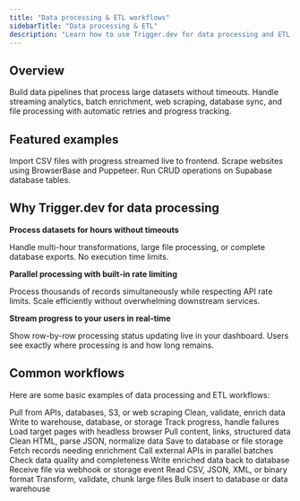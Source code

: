 ```yaml
---
title: "Data processing & ETL workflows"
sidebarTitle: "Data processing & ETL"
description: "Learn how to use Trigger.dev for data processing and ETL including web scraping, database synchronization, batch enrichment, and streaming analytics workflows"
---
```



## Overview

Build data pipelines that process large datasets without timeouts. Handle streaming analytics, batch enrichment, web scraping, database sync, and file processing with automatic retries and progress tracking.

## Featured examples

<CardGroup cols={3}>
  <Card
    title="Realtime CSV importer"
    icon="book"
    href="/guides/example-projects/realtime-csv-importer"
  >
    Import CSV files with progress streamed live to frontend.
  </Card>
  <Card title="Web scraper with BrowserBase" icon="book" href="/guides/examples/scrape-hacker-news">
    Scrape websites using BrowserBase and Puppeteer.
  </Card>
  <Card
    title="Supabase database operations"
    icon="book"
    href="/guides/examples/supabase-database-operations"
  >
    Run CRUD operations on Supabase database tables.
  </Card>
</CardGroup>

## Why Trigger.dev for data processing

**Process datasets for hours without timeouts**

Handle multi-hour transformations, large file processing, or complete database exports. No execution time limits.

**Parallel processing with built-in rate limiting**

Process thousands of records simultaneously while respecting API rate limits. Scale efficiently without overwhelming downstream services.

**Stream progress to your users in real-time**

Show row-by-row processing status updating live in your dashboard. Users see exactly where processing is and how long remains.

## Common workflows

Here are some basic examples of data processing and ETL workflows:

<Tabs>
  <Tab title="ETL pipeline">
    <Steps>
      <Step title="Extract">Pull from APIs, databases, S3, or web scraping</Step>
      <Step title="Transform">Clean, validate, enrich data</Step>
      <Step title="Load">Write to warehouse, database, or storage</Step>
      <Step title="Monitor">Track progress, handle failures</Step>
    </Steps>
  </Tab>
  <Tab title="Web scraping">
    <Steps>
      <Step title="Navigate">Load target pages with headless browser</Step>
      <Step title="Extract">Pull content, links, structured data</Step>
      <Step title="Transform">Clean HTML, parse JSON, normalize data</Step>
      <Step title="Store">Save to database or file storage</Step>
    </Steps>
  </Tab>
  <Tab title="Batch enrichment">
    <Steps>
      <Step title="Query">Fetch records needing enrichment</Step>
      <Step title="Enrich">Call external APIs in parallel batches</Step>
      <Step title="Validate">Check data quality and completeness</Step>
      <Step title="Update">Write enriched data back to database</Step>
    </Steps>
  </Tab>
  <Tab title="File processing">
    <Steps>
      <Step title="Upload">Receive file via webhook or storage event</Step>
      <Step title="Parse">Read CSV, JSON, XML, or binary format</Step>
      <Step title="Process">Transform, validate, chunk large files</Step>
      <Step title="Import">Bulk insert to database or data warehouse</Step>
    </Steps>
  </Tab>
</Tabs>

<UseCasesCards />
